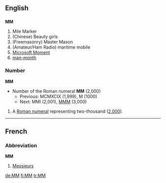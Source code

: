 ==English==
==={{initialism}}===
'''MM'''
#Mile Marker
#(Chinese) Beauty girls
#(Freemasonry) Master Mason
#(Amateur/Ham Radio) maritime mobile
#[[Microsoft Moment]]
#[[man-month]]

===Number===
'''MM'''
*Number of the Roman numeral '''MM''' (2,000)
**Previous: MCMXCIX (1,999), M (1000)
**Next: MMI (2,001), [[MMM]] (3,000)

# A [[Roman numeral]] representing two-thousand ([[two thousand|2,000]]).

----

==French==
===Abbreviation===
'''MM'''
# [[Messieurs]]

[[de:MM]]
[[fi:MM]]
[[tr:MM]]